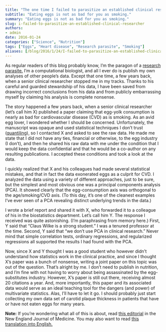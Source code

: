```yaml
---
title: "The one time I failed to parasitize an established clinical researcher"
subtitle: "Eating eggs is not as bad for you as smoking."
summary: "Eating eggs is not as bad for you as smoking."
slug: i-failed-to-parasitize-an-established-clinical-researcher
authors:
- admin
date: 2016-01-24
categories: ["Science", "Nutrition"]
tags: ["Eggs", "Heart disease", "Research parasite", "Smoking"]
aliases: [/blog/2016/1/24/I-failed-to-parasitize-an-established-clinical-researcher]
---
```

As regular readers of this blog probably know, I'm the paragon of a [research parasite.](https://twitter.com/hashtag/researchparasite) I'm a computational biologist, and all I ever do is publish my own analyses of other people's data. Except that one time, a few years back, when a senior clinical researcher stopped me in my tracks. Thanks to his careful and guarded stewardship of his data, I have been saved from drawing incorrect conclusions from his data and from publicly embarrassing myself by claiming his analysis is complete nonsense.

The story happened a few years back, when a senior clinical researcher (let's call him X) published a paper claiming that egg-yolk consumption is nearly as bad for cardiovascular disease (CVD) as is smoking. As an avid egg lover, I wondered whether I should be concerned. Unfortunately, the manuscript was opaque and used statistical techniques I don’t trust ([quantiling](/blog/2013/8/18/common-errors-in-statistical-analyses)), so I contacted X and asked to see the raw data. He made me state that I did not have any ties, financial or otherwise, to the egg industry (I don’t), and then he shared his raw data with me under the condition that I would keep the data confidential and that he would be a co-author on any resulting publications. I accepted these conditions and took a look at the data.

I quickly realized that X and his colleagues had made several statistical mistakes, and that in fact the data exonerated eggs as a culprit for CVD. I analyzed the data using a variety of different approaches, just to be sure, but the simplest and most obvious one was a principal components analysis (PCA). It showed clearly that the egg-consumption axis was orthogonal to the age/smoking/CVD axis. (To this day, it's one of the cleanest examples I've ever seen of a PCA revealing distinct underlying trends in the data.)

I wrote a brief report and shared it with X, who forwarded it to a colleague of his in the biostatistics department. Let’s call him Y. The response I received was quite astonishing. (I’m paraphrasing from memory here.) First, Y said that “Claus Wilke is a strong student.” I was a tenured professor at the time. Second, Y said that “we don’t use PCA in clinical research.” Never mind that simple correlation tests, ordinary regressions, and regularized regressions all supported the results I had found with the PCA.

Now, since X and Y thought I was a good student who however didn’t understand how statistics work in the clinical practice, and since I thought X’s paper was a bunch of nonsense, writing a joint paper on this topic was out of the question. That’s alright by me. I don’t need to publish in nutrition, and I’m fine with not having to worry about being assassinated by the egg-substitutes industry. However, X’s paper is still out there, receiving almost 20 citations a year. And, more importantly, this paper and its associated data would serve as an ideal teaching tool for the dangers (and power) of multivariate statistics. Alas, I’ll have to let it go. I should probably just start collecting my own data set of carotid plaque thickness in patients that have or have not eaten eggs for many years.

**Note:** If you’re wondering what all of this is about, read [this editorial](http://www.nejm.org/doi/full/10.1056/NEJMe1516564) in the New England Journal of Medicine. You may also want to read [this translation into English.](http://jonathanpeelle.net/blog/2016/1/22/translation-to-plain-english-of-selected-portions-of-longo-and-drazens-editorial-on-data-sharing)
